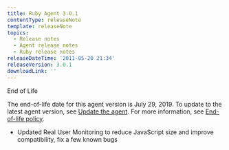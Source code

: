 ```yaml
---
title: Ruby Agent 3.0.1
contentType: releaseNote
template: releaseNote
topics:
  - Release notes
  - Agent release notes
  - Ruby release notes
releaseDateTime: '2011-05-20 21:34'
releaseVersion: 3.0.1
downloadLink: ''
---
```


<div id="watermark">End of Life</div>
<div className="callout-important"><p>The end-of-life date for this agent version is July 29, 2019. To update to the latest agent version, see <a href="/docs/agents/manage-apm-agents/installation/update-new-relic-agent">Update the agent</a>. For more information, see <a href="/docs/agents/manage-apm-agents/maintenance/new-relic-agent-plugin-end-life-policy">End-of-life policy</a>.</p></div>

*   Updated Real User Monitoring to reduce JavaScript size and improve compatibility, fix a few known bugs